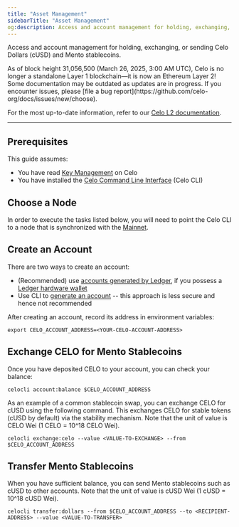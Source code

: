 ```yaml
---
title: "Asset Management"
sidebarTitle: "Asset Management"
og:description: Access and account management for holding, exchanging, or sending Celo Dollars (cUSD) and Mento stablecoins.
---
```


Access and account management for holding, exchanging, or sending Celo Dollars (cUSD) and Mento stablecoins.

<Warning>
As of block height 31,056,500 (March 26, 2025, 3:00 AM UTC), Celo is no longer a standalone Layer 1 blockchain—it is now an Ethereum Layer 2!
Some documentation may be outdated as updates are in progress. If you encounter issues, please [file a bug report](https://github.com/celo-org/docs/issues/new/choose).

For the most up-to-date information, refer to our [Celo L2 documentation](/build#celo-l2-mainnet).
</Warning>

---

## Prerequisites

This guide assumes:

- You have read [Key Management](/legacy/validator/key-management/summary) on Celo
- You have installed the [Celo Command Line Interface](/cli/) (Celo CLI)

## Choose a Node

In order to execute the tasks listed below, you will need to point the Celo CLI to a node that is synchronized with the [Mainnet](/network/).

## Create an Account

There are two ways to create an account:

- (Recommended) use [accounts generated by Ledger](/wallet/ledger/setup), if you possess a [Ledger hardware wallet](https://shop.ledger.com/products/ledger-nano-s)
- Use CLI to [generate an account](/cli/account#celocli-accountnew) -- this approach is less secure and hence not recommended

After creating an account, record its address in environment variables:

```shell
export CELO_ACCOUNT_ADDRESS=<YOUR-CELO-ACCOUNT-ADDRESS>
```

## Exchange CELO for Mento Stablecoins

Once you have deposited CELO to your account, you can check your balance:

```shell
celocli account:balance $CELO_ACCOUNT_ADDRESS
```

As an example of a common stablecoin swap, you can exchange CELO for cUSD using the following command. This exchanges CELO for stable tokens (cUSD by default) via the stability mechanism. Note that the unit of value is CELO Wei (1 CELO = 10^18 CELO Wei).

```shell
celocli exchange:celo --value <VALUE-TO-EXCHANGE> --from $CELO_ACCOUNT_ADDRESS
```

## Transfer Mento Stablecoins

When you have sufficient balance, you can send Mento stablecoins such as cUSD to other accounts. Note that the unit of value is cUSD Wei (1 cUSD = 10^18 cUSD Wei).

```shell
celocli transfer:dollars --from $CELO_ACCOUNT_ADDRESS --to <RECIPIENT-ADDRESS> --value <VALUE-TO-TRANSFER>
```